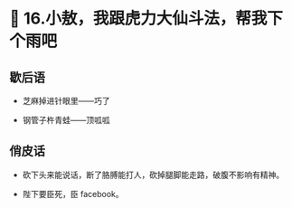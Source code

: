 # 🐒 16.小敖，我跟虎力大仙斗法，帮我下个雨吧

## 歇后语

- 芝麻掉进针眼里——巧了

-  钢管子杵青蛙——顶呱呱

## 俏皮话

- 砍下头来能说话，断了胳膊能打人，砍掉腿脚能走路，破腹不影响有精神。

- 陛下要臣死，臣 facebook。
